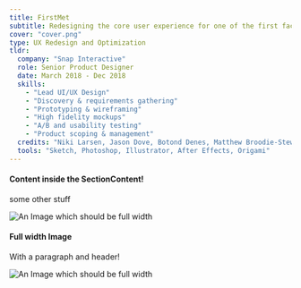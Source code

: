 ```yaml
---
title: FirstMet
subtitle: Redesigning the core user experience for one of the first facebook connected dating apps.
cover: "cover.png"
type: UX Redesign and Optimization
tldr:
  company: "Snap Interactive"
  role: Senior Product Designer
  date: March 2018 - Dec 2018
  skills:
    - "Lead UI/UX Design"
    - "Discovery & requirements gathering"
    - "Prototyping & wireframing"
    - "High fidelity mockups"
    - "A/B and usability testing"
    - "Product scoping & management"
  credits: "Niki Larsen, Jason Dove, Botond Denes, Matthew Broodie-Stewart, Alex Rose"
  tools: "Sketch, Photoshop, Illustrator, After Effects, Origami"
---
```



<Section
sticky
title="So what's the problem?"
stepNumber="01"
stepName="Discover"
>
<SectionRow fullHeight>
<SectionContent rightCol>

#### Content inside the SectionContent!

some other stuff

![An Image which should be full width](./cover.png)

</SectionContent>
</SectionRow>
</Section>

<Section
title="So what's the problem?"
stepNumber="01"
stepName="Discover"
intro="Something or another in the intro section to test"
>
<SectionRow>
<SectionContent rightCol>

#### Full width Image

With a paragraph and header!

</SectionContent>
</SectionRow>
<SectionRow>
<SectionContent>

![An Image which should be full width](./cover.png)

</SectionContent>
</SectionRow>
</Section>